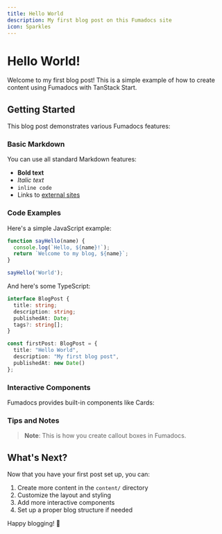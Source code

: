 ```yaml
---
title: Hello World
description: My first blog post on this Fumadocs site
icon: Sparkles
---
```


# Hello World!

Welcome to my first blog post! This is a simple example of how to create content using Fumadocs with TanStack Start.

## Getting Started

This blog post demonstrates various Fumadocs features:

### Basic Markdown

You can use all standard Markdown features:
- **Bold text**
- *Italic text*
- `inline code`
- Links to [external sites](https://fumadocs.dev)

### Code Examples

Here's a simple JavaScript example:

```javascript
function sayHello(name) {
  console.log(`Hello, ${name}!`);
  return `Welcome to my blog, ${name}`;
}

sayHello('World');
```

And here's some TypeScript:

```typescript
interface BlogPost {
  title: string;
  description: string;
  publishedAt: Date;
  tags?: string[];
}

const firstPost: BlogPost = {
  title: "Hello World",
  description: "My first blog post",
  publishedAt: new Date()
};
```

### Interactive Components

Fumadocs provides built-in components like Cards:

<Cards>
  <Card
    title="TanStack Start"
    href="https://tanstack.com/start"
    description="Learn more about the React framework powering this site"
  />
  <Card
    title="Fumadocs"
    href="https://fumadocs.dev"
    description="Explore the documentation framework used here"
  />
</Cards>

### Tips and Notes

> **Note**: This is how you create callout boxes in Fumadocs.

## What's Next?

Now that you have your first post set up, you can:

1. Create more content in the `content/` directory
2. Customize the layout and styling
3. Add more interactive components
4. Set up a proper blog structure if needed

Happy blogging! 🚀